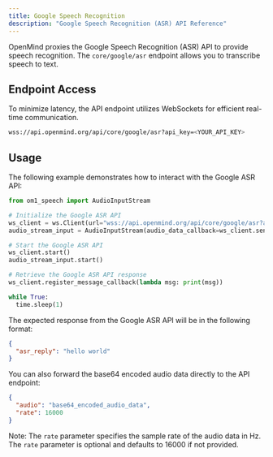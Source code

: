 ```yaml
---
title: Google Speech Recognition
description: "Google Speech Recognition (ASR) API Reference"
---
```


OpenMind proxies the Google Speech Recognition (ASR) API to provide speech recognition. The `core/google/asr` endpoint allows you to transcribe speech to text. 

## Endpoint Access

To minimize latency, the API endpoint utilizes WebSockets for efficient real-time communication.

```bash
wss://api.openmind.org/api/core/google/asr?api_key=<YOUR_API_KEY>
```

## Usage

The following example demonstrates how to interact with the Google ASR API:

```python
from om1_speech import AudioInputStream

# Initialize the Google ASR API
ws_client = ws.Client(url="wss://api.openmind.org/api/core/google/asr?api_key=<YOUR_API_KEY>")
audio_stream_input = AudioInputStream(audio_data_callback=ws_client.send_message)

# Start the Google ASR API
ws_client.start()
audio_stream_input.start()

# Retrieve the Google ASR API response
ws_client.register_message_callback(lambda msg: print(msg))

while True:
  time.sleep(1)
```

The expected response from the Google ASR API will be in the following format:

```json
{
  "asr_reply": "hello world"
}
```

You can also forward the base64 encoded audio data directly to the API endpoint:

```json
{
  "audio": "base64_encoded_audio_data",
  "rate": 16000
}
```

Note: The `rate` parameter specifies the sample rate of the audio data in Hz. The `rate` parameter is optional and defaults to 16000 if not provided. 
